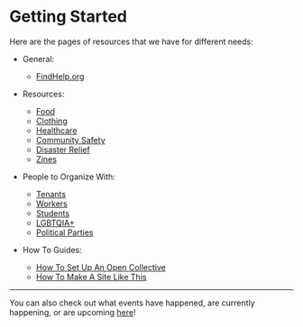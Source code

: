 # Getting Started

Here are the pages of resources that we have for different needs:
- General:
  - [FindHelp.org](https://www.findhelp.org/search_results/28203)

- Resources:
  - [Food](/resources/food)
  - [Clothing](/resources/clothing)
  - [Healthcare](/resources/healthcare)
  - [Community Safety](/resources/community-safety)
  - [Disaster Relief](/resources/disaster-relief)
  - [Zines](/resources/zines)

- People to Organize With:
  - [Tenants](/organizing/tenants)
  - [Workers](/organizing/workers)
  - [Students](/organizing/students)
  - [LGBTQIA+](/organizing/lgbtqia+)
  - [Political Parties](/organizing/political-parties)

- How To Guides:
  - [How To Set Up An Open Collective](/how-to-guides/how-to-set-up-an-open-collective.mdx)
  - [How To Make A Site Like This](/how-to-guides/how-to-make-a-site-like-this.mdx)

---

You can also check out what events have happened, are currently happening, or are upcoming [here](/events)!
